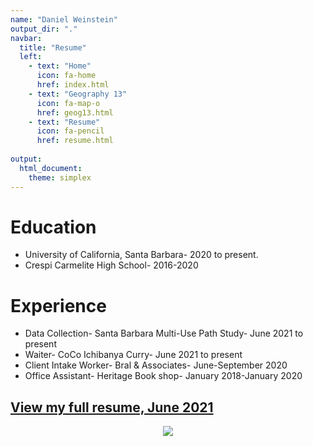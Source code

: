 ```yaml
---
name: "Daniel Weinstein"
output_dir: "."
navbar:
  title: "Resume"
  left:
    - text: "Home"
      icon: fa-home
      href: index.html
    - text: "Geography 13"
      icon: fa-map-o
      href: geog13.html
    - text: "Resume"
      icon: fa-pencil
      href: resume.html
      
output:
  html_document:
    theme: simplex
---
```




# Education <i class="fa fa-mortar-board fa-0.5x" style="color:maroon;"></i>




  - University of California, Santa Barbara- 2020 to present. 
  - Crespi Carmelite High School- 2016-2020
 
  
# Experience <i class="fa fa-line-chart fa-0.5x" style="color:maroon;"></i>

  - Data Collection- Santa Barbara Multi-Use Path Study- June 2021 to present
  - Waiter- CoCo Ichibanya Curry- June 2021 to present
  - Client Intake Worker- Bral & Associates- June-September 2020
  - Office Assistant- Heritage Book shop- January 2018-January 2020
  
## [View my full resume, June 2021](Daniel Weinstein Resume June 2021.pdf) <i class="fa fa-laptop fa-0.5x" style="color:maroon;"></i> 
  
  
  <center>
![](finalpic1.png)
</center>
  

